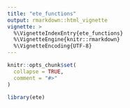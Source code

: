 ```yaml
---
title: "ete_functions"
output: rmarkdown::html_vignette
vignette: >
  %\VignetteIndexEntry{ete_functions}
  %\VignetteEngine{knitr::rmarkdown}
  %\VignetteEncoding{UTF-8}
---
```


```r
knitr::opts_chunk$set(
  collapse = TRUE,
  comment = "#>"
)
```

```r
library(ete)
```
